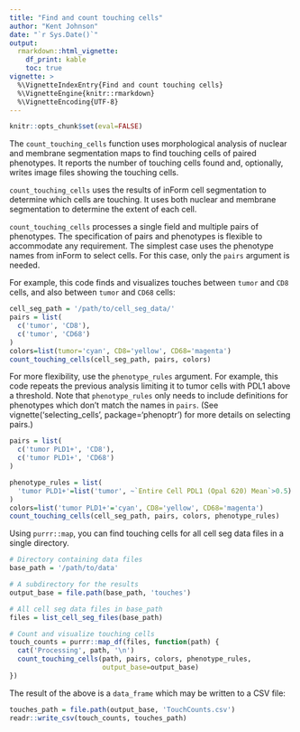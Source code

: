 ```yaml
---
title: "Find and count touching cells"
author: "Kent Johnson"
date: "`r Sys.Date()`"
output:
  rmarkdown::html_vignette:
    df_print: kable
    toc: true
vignette: >
  %\VignetteIndexEntry{Find and count touching cells}
  %\VignetteEngine{knitr::rmarkdown}
  %\VignetteEncoding{UTF-8}
---
```


```r
knitr::opts_chunk$set(eval=FALSE)
```


The `count_touching_cells` function uses morphological analysis of nuclear and
membrane segmentation maps to find touching cells of paired phenotypes. It
reports the number of touching cells found and, optionally, writes image files
showing the touching cells.

`count_touching_cells` uses the results of inForm cell segmentation to
determine which cells are touching. It uses both nuclear and membrane
segmentation to determine the extent of each cell.

`count_touching_cells` processes a single field and multiple pairs of 
phenotypes. The specification of pairs and phenotypes is flexible to 
accommodate any requirement. The simplest case uses the phenotype names
from inForm to select cells. For this case, only the `pairs` argument
is needed. 

For example, this code finds and visualizes touches between 
`tumor` and `CD8` cells, and also
between `tumor` and `CD68` cells:

```r
cell_seg_path = '/path/to/cell_seg_data/'
pairs = list(
  c('tumor', 'CD8'),
  c('tumor', 'CD68')
)
colors=list(tumor='cyan', CD8='yellow', CD68='magenta')
count_touching_cells(cell_seg_path, pairs, colors)
```

For more flexibility, use the `phenotype_rules` argument. For example,
this code repeats the previous analysis limiting it to tumor cells with PDL1
above a threshold. Note that `phenotype_rules` only needs to include
definitions for phenotypes which don't match the names in `pairs`.
(See vignette('selecting_cells', package='phenoptr') for more details on
selecting pairs.)

```r
pairs = list(
  c('tumor PLD1+', 'CD8'),
  c('tumor PLD1+', 'CD68')
)

phenotype_rules = list(
  'tumor PLD1+'=list('tumor', ~`Entire Cell PDL1 (Opal 620) Mean`>0.5)
)
colors=list('tumor PLD1+'='cyan', CD8='yellow', CD68='magenta')
count_touching_cells(cell_seg_path, pairs, colors, phenotype_rules)
```

Using `purrr::map`, you can find touching cells for all cell seg data
files in a single directory.

```r
# Directory containing data files
base_path = '/path/to/data'

# A subdirectory for the results
output_base = file.path(base_path, 'touches')

# All cell seg data files in base_path
files = list_cell_seg_files(base_path)

# Count and visualize touching cells
touch_counts = purrr::map_df(files, function(path) {
  cat('Processing', path, '\n')
  count_touching_cells(path, pairs, colors, phenotype_rules,
                       output_base=output_base)
})
```

The result of the above is a `data_frame` which may be written to 
a CSV file:

```r
touches_path = file.path(output_base, 'TouchCounts.csv')
readr::write_csv(touch_counts, touches_path)
```
